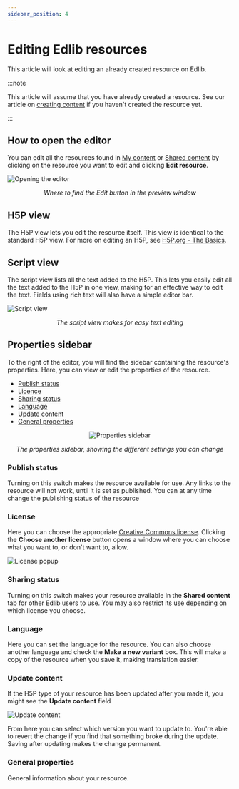 ```yaml
---
sidebar_position: 4
---
```


# Editing Edlib resources

This article will look at editing an already created resource on Edlib.  

:::note

This article will assume that you have already created a resource. See our article on [creating content](create-content.mdx) if you haven't created the resource yet.

:::

## How to open the editor

You can edit all the resources found in [My content](my-content.mdx) or [Shared content](shared-content.mdx) by clicking on the resource you want to edit and clicking **Edit resource**.  

![Opening the editor](../../../static/img/edit-resource-open.png)
<center><i>Where to find the Edit button in the preview window</i></center>

## H5P view

The H5P view lets you edit the resource itself. This view is identical to the standard H5P view. For more on editing an H5P, see [H5P.org - The Basics](https://h5p.org/documentation/for-authors/the-basics).

## Script view

The script view lists all the text added to the H5P. This lets you easily edit all the text added to the H5P in one view, making for an effective way to edit the text. Fields using rich text will also have a simple editor bar.  

![Script view](../../../static/img/edit-resource-script-view.png)
<center><i>The script view makes for easy text editing</i></center>  

## Properties sidebar

To the right of the editor, you will find the sidebar containing the resource's properties. Here, you can view or edit the properties of the resource.  

<!-- no toc -->
- [Publish status](#publish-status)
- [Licence](#license)
- [Sharing status](#sharing-status)
- [Language](#language)
- [Update content](#update-content)
- [General properties](#general-properties)

<center>

![Properties sidebar](../../../static/img/edit-resource-properties-window.png)

<i>The properties sidebar, showing the different settings you can change</i></center>

### Publish status

Turning on this switch makes the resource available for use. Any links to the resource will not work, until it is set as published. You can at any time change the publishing status of the resource

### License

Here you can choose the appropriate [Creative Commons license](https://creativecommons.org/about/cclicenses). Clicking the **Choose another license** button opens a window where you can choose what you want to, or don't want to, allow.

![License popup](../../../static/img/edit-resource-license.png)

### Sharing status

Turning on this switch makes your resource available in the **Shared content** tab for other Edlib users to use. You may also restrict its use depending on which license you choose.

### Language

Here you can set the language for the resource. You can also choose another language and check the **Make a new variant** box. This will make a copy of the resource when you save it, making translation easier.

### Update content

If the H5P type of your resource has been updated after you made it, you might see the **Update content** field

![Update content](../../../static/img/edit-resource-update-content.png)

From here you can select which version you want to update to. You're able to revert the change if you find that something broke during the update. Saving after updating makes the change permanent.

### General properties

General information about your resource.